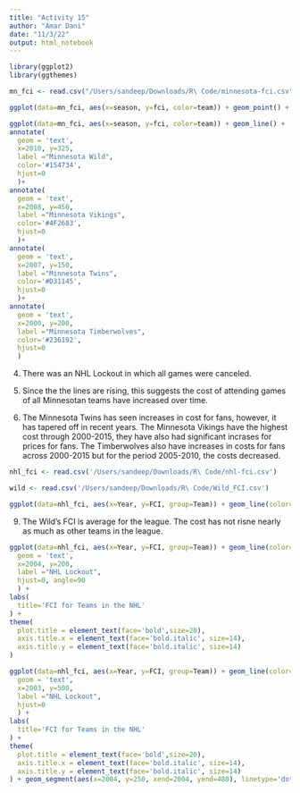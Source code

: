 ```yaml
---
title: "Activity 15"
author: "Amar Dani"
date: "11/3/22"
output: html_notebook
---
```

```r
library(ggplot2)
library(ggthemes)
```
```r
mn_fci <- read.csv("/Users/sandeep/Downloads/R\ Code/minnesota-fci.csv")
```
```r
ggplot(data=mn_fci, aes(x=season, y=fci, color=team)) + geom_point() + scale_color_manual(values = c('#236192', '#D31145', '#4F2683', '#154734'))
```
```r
ggplot(data=mn_fci, aes(x=season, y=fci, color=team)) + geom_line() +   scale_color_manual(values = c('#236192', '#D31145', '#4F2683', '#154734')) +  guides(color='none') + 
annotate(
  geom = 'text',
  x=2010, y=325, 
  label ="Minnesota Wild",
  color='#154734',
  hjust=0
  )+
annotate(
  geom = 'text',
  x=2008, y=450, 
  label ="Minnesota Vikings",
  color='#4F2683', 
  hjust=0
  )+
annotate(
  geom = 'text',
  x=2007, y=150, 
  label ="Minnesota Twins",
  color='#D31145', 
  hjust=0
  )+
annotate(
  geom = 'text',
  x=2000, y=200, 
  label ="Minnesota Timberwolves",
  color='#236192', 
  hjust=0
  )
```
4. There was an NHL Lockout in which all games were canceled. 

5. Since the the lines are rising, this suggests the cost of attending games of all Minnesotan teams have increased over time. 

6. The Minnesota Twins has seen increases in cost for fans, however, it has tapered off in recent years. The Minnesota Vikings have the highest cost through 2000-2015, they have also had significant incrases for prices for fans. The Timberwolves also have increases in costs for fans across 2000-2015 but for the period 2005-2010, the costs decreased.
```r
nhl_fci <- read.csv('/Users/sandeep/Downloads/R\ Code/nhl-fci.csv')
```
```r
wild <- read.csv('/Users/sandeep/Downloads/R\ Code/Wild_FCI.csv')
```

```r
ggplot(data=nhl_fci, aes(x=Year, y=FCI, group=Team)) + geom_line(color='lightgrey') + geom_line(data=wild, color='darkred')
```
9. The Wild's FCI is average for the league. The cost has not risne nearly as much as other teams in the league.

```r
ggplot(data=nhl_fci, aes(x=Year, y=FCI, group=Team)) + geom_line(color='lightgrey', alpha=0.6) + geom_line(data=wild, color='darkred') + theme_bw() + annotate(
  geom = 'text',
  x=2004, y=200, 
  label ="NHL Lockout",
  hjust=0, angle=90
  ) +
labs(
  title='FCI for Teams in the NHL'
) +
theme(
  plot.title = element_text(face='bold',size=20),
  axis.title.x = element_text(face='bold.italic', size=14),
  axis.title.y = element_text(face='bold.italic', size=14)
) 
```
```r
ggplot(data=nhl_fci, aes(x=Year, y=FCI, group=Team)) + geom_line(color='lightgrey', alpha=0.6) + geom_line(data=wild, color='darkred') + theme_bw() + annotate(
  geom = 'text',
  x=2003, y=500, 
  label ="NHL Lockout",
  hjust=0
  ) +
labs(
  title='FCI for Teams in the NHL'
) +
theme(
  plot.title = element_text(face='bold',size=20),
  axis.title.x = element_text(face='bold.italic', size=14),
  axis.title.y = element_text(face='bold.italic', size=14)
) + geom_segment(aes(x=2004, y=250, xend=2004, yend=480), linetype='dotted')
```